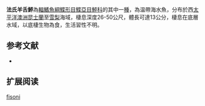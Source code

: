 {{Speciesbox
| name = 法氏羊舌鮃
| image = 
| image_width = 250px
| image_caption = 
| status = NE
| status_system = IUCN3.1
| genus = Arnoglossus
| species = fisoni
| authority = [[Ogilby|Ogilby]], 1898
| synonyms = 
}}

'''法氏羊舌鮃'''為[[輻鰭魚綱|輻鰭魚綱]][[鰈形目|鰈形目]][[鰈亞目|鰈亞目]][[鮃科|鮃科]]的其中一[[種|種]]，為温帶海水魚，分布於西[[太平洋|太平洋]][[澳洲|澳洲]][[昆士蘭|昆士蘭]]至[[悉尼|雪梨]]海域，棲息深度26-50公尺，體長可達13公分，棲息在底層水域，以底棲生物為食，生活習性不明。
==参考文献==
*{{FishBase_species|genus=Arnoglossus|species=fisoni|year=2014|month=4}}

== 扩展阅读 ==
{{refbegin}}
{{wikispecies-inline|Arnoglossus fisoni|法氏羊舌鮃}}
{{refend}}
{{Taxonbar|from=Q1842147}}

[[Category:羊舌鮃屬|fisoni]]


{{魚類小作品}}